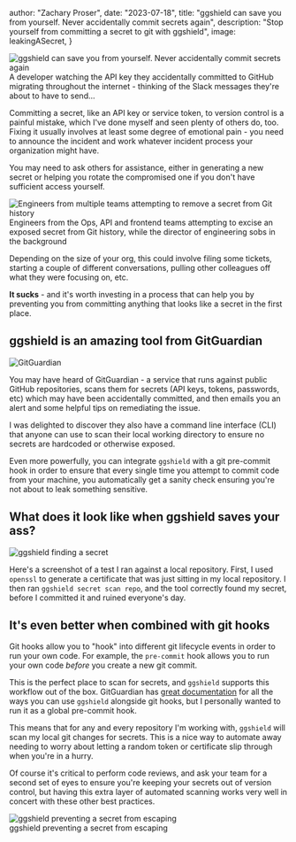 


  author: "Zachary Proser",
  date: "2023-07-18",
  title: "ggshield can save you from yourself. Never accidentally commit secrets again",
  description: "Stop yourself from committing a secret to git with ggshield",
  image: leakingASecret,
}


<Image src={leakingASecret} alt="ggshield can save you from yourself. Never accidentally commit secrets again" />
<figcaption>A developer watching the API key they accidentally committed to GitHub migrating throughout the internet - thinking of the Slack messages they're about to have to send...</figcaption>

Committing a secret, like an API key or service token, to version control is a painful mistake, which I've done myself and seen plenty of others do, too. Fixing it usually involves 
at least some degree of emotional pain - you need to announce the incident and work whatever incident process your organization might have. 

You may need to ask others for assistance, either in generating a new secret or helping you rotate the compromised one if you don't have sufficient access yourself. 

<Image src={engineersTryingToFixACommittedSecret} alt="Engineers from multiple teams attempting to remove a secret from Git history"/>
<figcaption>Engineers from the Ops, API and frontend teams attempting to excise an exposed secret from Git history, while the director of engineering sobs in the background</figcaption>

Depending on the size of your org, this could involve filing 
some tickets, starting a couple of different conversations, pulling other colleagues off what they were focusing on, etc. 

**It sucks** - and it's worth investing in a process that can help 
you by preventing you from committing anything that looks like a secret in the first place. 

## ggshield is an amazing tool from GitGuardian

<Image src={gitGuardian}  alt="GitGuardian" />

You may have heard of GitGuardian - a service that runs against public GitHub repositories, scans them for secrets (API keys, tokens, passwords, etc) which may have been accidentally committed, and 
then emails you an alert and some helpful tips on remediating the issue. 

I was delighted to discover they also have a command line interface (CLI) that anyone can use to scan their local working directory to ensure no secrets are hardcoded or otherwise exposed. 

Even more powerfully, you can integrate `ggshield` with a git pre-commit hook in order to ensure that every single time you attempt to commit code from your machine, you automatically get a sanity check 
ensuring you're not about to leak something sensitive. 

## What does it look like when ggshield saves your ass?

<Image src={ggShieldFindingASecret} alt="ggshield finding a secret" />

Here's a screenshot of a test I ran against a local repository. First, I used `openssl` to generate a certificate that was just sitting in my local repository. I then ran `ggshield secret scan repo`, and the tool 
correctly found my secret, before I committed it and ruined everyone's day. 

## It's even better when combined with git hooks

Git hooks allow you to "hook" into different git lifecycle events in order to run your own code. For example, the `pre-commit` hook allows you to run your own code *before* you create a new git commit. 

This is the perfect 
place to scan for secrets, and `ggshield` supports this workflow out of the box. GitGuardian has [great documentation](https://docs.gitguardian.com/ggshield-docs/integrations/git-hooks/pre-commit#global-pre-commit-hook) for all the ways you can use `ggshield` alongside git hooks, but I personally wanted to run it as a global pre-commit hook. 

This means that for any and every repository I'm working with, `ggshield` will scan my local git changes for secrets. This is a nice way to automate away needing to worry about letting a random token or certificate slip through when you're in 
a hurry. 

Of course it's critical to perform code reviews, and ask your team for a second set of eyes to ensure you're keeping your secrets out of version control, but having this extra layer of automated scanning works very 
well in concert with these other best practices.

<Image src={ggShieldPreventingEscape} alt="ggshield preventing a secret from escaping" />
<figcaption>ggshield preventing a secret from escaping</figcaption>
